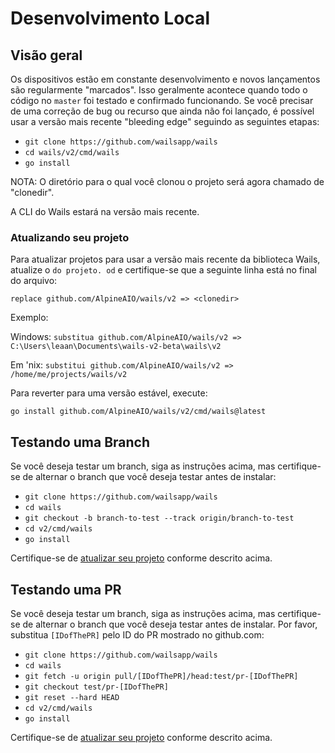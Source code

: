 # Desenvolvimento Local

## Visão geral

Os dispositivos estão em constante desenvolvimento e novos lançamentos são regularmente "marcados". Isso geralmente acontece quando todo o código no `master` foi testado e confirmado funcionando. Se você precisar de uma correção de bug ou recurso que ainda não foi lançado, é possível usar a versão mais recente "bleeding edge" seguindo as seguintes etapas:

- `git clone https://github.com/wailsapp/wails`
- `cd wails/v2/cmd/wails`
- `go install`

NOTA: O diretório para o qual você clonou o projeto será agora chamado de "clonedir".

A CLI do Wails estará na versão mais recente.

### Atualizando seu projeto

Para atualizar projetos para usar a versão mais recente da biblioteca Wails, atualize o `do projeto. od` e certifique-se que a seguinte linha está no final do arquivo:

`replace github.com/AlpineAIO/wails/v2 => <clonedir>`

Exemplo:

Windows: `substitua github.com/AlpineAIO/wails/v2 => C:\Users\leaan\Documents\wails-v2-beta\wails\v2`

Em 'nix: `substitui github.com/AlpineAIO/wails/v2 => /home/me/projects/wails/v2`

Para reverter para uma versão estável, execute:

`go install github.com/AlpineAIO/wails/v2/cmd/wails@latest`

## Testando uma Branch

Se você deseja testar um branch, siga as instruções acima, mas certifique-se de alternar o branch que você deseja testar antes de instalar:

- `git clone https://github.com/wailsapp/wails`
- `cd wails`
- `git checkout -b branch-to-test --track origin/branch-to-test`
- `cd v2/cmd/wails`
- `go install`

Certifique-se de [atualizar seu projeto](#updating-your-project) conforme descrito acima.

## Testando uma PR

Se você deseja testar um branch, siga as instruções acima, mas certifique-se de alternar o branch que você deseja testar antes de instalar. Por favor, substitua `[IDofThePR]` pelo ID do PR mostrado no github.com:

- `git clone https://github.com/wailsapp/wails`
- `cd wails`
- `git fetch -u origin pull/[IDofThePR]/head:test/pr-[IDofThePR]`
- `git checkout test/pr-[IDofThePR]`
- `git reset --hard HEAD`
- `cd v2/cmd/wails`
- `go install`

Certifique-se de [atualizar seu projeto](#updating-your-project) conforme descrito acima.
